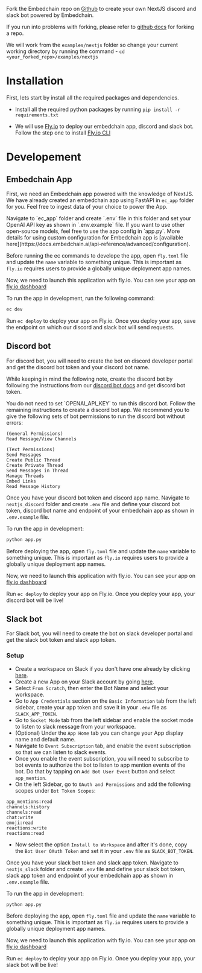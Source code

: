 Fork the Embedchain repo on [Github](https://github.com/embedchain/embedchain) to create your own NextJS discord and slack bot powered by Embedchain.

If you run into problems with forking, please refer to [github docs](https://docs.github.com/en/pull-requests/collaborating-with-pull-requests/working-with-forks/fork-a-repo) for forking a repo.

We will work from the `examples/nextjs` folder so change your current working directory by running the command - `cd <your_forked_repo>/examples/nextjs`

# Installation

First, lets start by install all the required packages and dependencies.

- Install all the required python packages by running ```pip install -r requirements.txt```

- We will use [Fly.io](https://fly.io/) to deploy our embedchain app, discord and slack bot. Follow the step one to install [Fly.io CLI](https://docs.embedchain.ai/deployment/fly_io#step-1-install-flyctl-command-line)

# Developement

## Embedchain App

First, we need an Embedchain app powered with the knowledge of NextJS. We have already created an embedchain app using FastAPI in `ec_app` folder for you. Feel free to ingest data of your choice to power the App.

<Note>
Navigate to `ec_app` folder and create `.env` file in this folder and set your OpenAI API key as shown in `.env.example` file. If you want to use other open-source models, feel free to use the app config in `app.py`. More details for using custom configuration for Embedchain app is [available here](https://docs.embedchain.ai/api-reference/advanced/configuration).
</Note>

Before running the ec commands to develope the app, open `fly.toml` file and update the `name` variable to something unique. This is important as `fly.io` requires users to provide a globally unique deployment app names.

Now, we need to launch this application with fly.io. You can see your app on [fly.io dashboard](https://fly.io/dashboard)

To run the app in development, run the following command:

```bash
ec dev
```

Run `ec deploy` to deploy your app on Fly.io. Once you deploy your app, save the endpoint on which our discord and slack bot will send requests.


## Discord bot

For discord bot, you will need to create the bot on discord developer portal and get the discord bot token and your discord bot name.

While keeping in mind the following note, create the discord bot by following the instructions from our [discord bot docs](https://docs.embedchain.ai/examples/discord_bot) and get discord bot token.

<Note>
You do not need to set `OPENAI_API_KEY` to run this discord bot. Follow the remaining instructions to create a discord bot app. We recommend you to give the following sets of bot permissions to run the discord bot without errors:

```
(General Permissions)
Read Message/View Channels

(Text Permissions)
Send Messages
Create Public Thread
Create Private Thread
Send Messages in Thread
Manage Threads
Embed Links
Read Message History
```
</Note>

Once you have your discord bot token and discord app name. Navigate to `nextjs_discord` folder and create `.env` file and define your discord bot token, discord bot name and endpoint of your embedchain app as shown in `.env.example` file.

To run the app in development:

```bash
python app.py
```

Before deploying the app, open `fly.toml` file and update the `name` variable to something unique. This is important as `fly.io` requires users to provide a globally unique deployment app names.

Now, we need to launch this application with fly.io. You can see your app on [fly.io dashboard](https://fly.io/dashboard)

Run `ec deploy` to deploy your app on Fly.io. Once you deploy your app, your discord bot will be live!


## Slack bot

For Slack bot, you will need to create the bot on slack developer portal and get the slack bot token and slack app token.

### Setup

- Create a workspace on Slack if you don't have one already by clicking [here](https://slack.com/intl/en-in/).
- Create a new App on your Slack account by going [here](https://api.slack.com/apps).
- Select `From Scratch`, then enter the Bot Name and select your workspace.
- Go to `App Credentials` section on the `Basic Information` tab from the left sidebar, create your app token and save it in your `.env` file as `SLACK_APP_TOKEN`.
- Go to `Socket Mode` tab from the left sidebar and enable the socket mode to listen to slack message from your workspace.
- (Optional) Under the `App Home` tab you can change your App display name and default name.
- Navigate to `Event Subscription` tab, and enable the event subscription so that we can listen to slack events.
- Once you enable the event subscription, you will need to subscribe to bot events to authorize the bot to listen to app mention events of the bot. Do that by tapping on `Add Bot User Event` button and select `app_mention`.
- On the left Sidebar, go to `OAuth and Permissions` and add the following scopes under `Bot Token Scopes`:
```text
app_mentions:read
channels:history
channels:read
chat:write
emoji:read
reactions:write
reactions:read
```
- Now select the option `Install to Workspace` and after it's done, copy the `Bot User OAuth Token` and set it in your `.env` file as `SLACK_BOT_TOKEN`.

Once you have your slack bot token and slack app token. Navigate to `nextjs_slack` folder and create `.env` file and define your slack bot token, slack app token and endpoint of your embedchain app as shown in `.env.example` file.

To run the app in development:

```bash
python app.py
```

Before deploying the app, open `fly.toml` file and update the `name` variable to something unique. This is important as `fly.io` requires users to provide a globally unique deployment app names.

Now, we need to launch this application with fly.io. You can see your app on [fly.io dashboard](https://fly.io/dashboard)

Run `ec deploy` to deploy your app on Fly.io. Once you deploy your app, your slack bot will be live!
